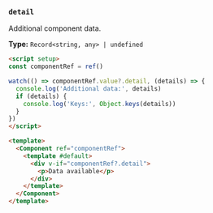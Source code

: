 ### `detail`

Additional component data.

**Type:** `Record<string, any> | undefined`

```html
<script setup>
const componentRef = ref()

watch(() => componentRef.value?.detail, (details) => {
  console.log('Additional data:', details)
  if (details) {
    console.log('Keys:', Object.keys(details))
  }
})
</script>

<template>
  <Component ref="componentRef">
    <template #default>
      <div v-if="componentRef?.detail">
        <p>Data available</p>
      </div>
    </template>
  </Component>
</template>
```
